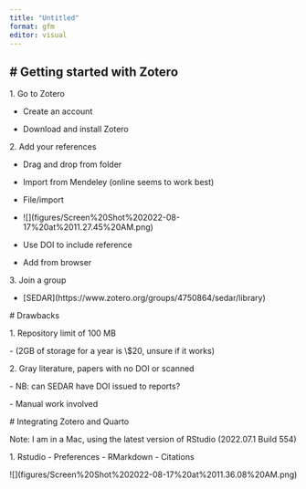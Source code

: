 ```yaml
---
title: "Untitled"
format: gfm
editor: visual
---
```


## \# Getting started with Zotero

1\. Go to Zotero

 - Create an account

 - Download and install Zotero

2\. Add your references

 - Drag and drop from folder

 - Import from Mendeley (online seems to work best)

 - File/import

 - !\[\](figures/Screen%20Shot%202022-08-17%20at%2011.27.45%20AM.png)

 - Use DOI to include reference

 - Add from browser

3\. Join a group

 - \[SEDAR\](https://www.zotero.org/groups/4750864/sedar/library)

\# Drawbacks

1\. Repository limit of 100 MB

\- (2GB of storage for a year is \\\$20, unsure if it works)

2\. Gray literature, papers with no DOI or scanned

\- NB: can SEDAR have DOI issued to reports?

\- Manual work involved

\# Integrating Zotero and Quarto

Note: I am in a Mac, using the latest version of RStudio (2022.07.1 Build 554)

1\. Rstudio - Preferences - RMarkdown - Citations

!\[\](figures/Screen%20Shot%202022-08-17%20at%2011.36.08%20AM.png)
